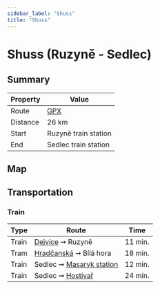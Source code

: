 ```yaml
---
sidebar_label: "Shuss"
title: "Shuss"
---
```


# Shuss (Ruzyně - Sedlec)

## Summary

| Property | Value |
| --- | --- |
| Route | [GPX](/gpx/prague-trails-shuss.gpx) &nbsp; <TrailRouteLink id="shuss"></TrailRouteLink> |
| Distance | 26 km |
| Start | Ruzyně train station |
| End | Sedlec train station |

## Map

<GarminEmbeddedCourse id="211914796"></GarminEmbeddedCourse>

## Transportation

### Train

| Type | Route | Time |
| --- | --- | --- |
| Train | [Dejvice](https://www.seznam.cz/jizdnirady/pubt%3A15212556%3A9gyTwxX.mu-%3Epubt%3A15212575%3A9gkHyxXw0p?o=528&t=0 "See timetable" ) ➞ Ruzyně | 11 min. |
| Tram | [Hradčanská](https://www.seznam.cz/jizdnirady/pubt%3A15693725%3A9gzNPxX.uq-%3Epubt%3A15307560%3A9gmYIxXt.U?o=544&t=0 "See timetable" ) ➞ Bílá hora | 18 min. |
| Train | Sedlec ➞ [Masaryk station](https://www.seznam.cz/jizdnirady/pubt%3A15212578%3A9gxXAxYJ-h-%3Epubt%3A15212549%3A9hC5MxXxXb?o=528&t=0 "See timetable") | 12 min. |
| Train | Sedlec ➞ [Hostivař](https://www.seznam.cz/jizdnirady/pubt%3A15212578%3A9gxX0xYJ-f-%3Epubt%3A15212564%3A9hSeoxXnZ3?o=528&t=0 "See timetable") | 24 min. |
